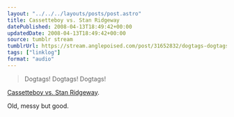 ```yaml
---
layout: "../../../layouts/posts/post.astro"
title: Cassetteboy vs. Stan Ridgeway
datePublished: 2008-04-13T18:49:42+00:00
updatedDate: 2008-04-13T18:49:42+00:00
source: tumblr stream
tumblrUrl: https://stream.anglepoised.com/post/31652832/dogtags-dogtags-dogtags-cassetteboy-vs-stan
tags: ["linklog"]
format: "audio"
---
```



<YouTube id="https://www.youtube.com/watch?v=-3FlckwJb6E" />

> Dogtags! Dogtags! Dogtags!

[Cassetteboy vs. Stan Ridgeway][1].

Old, messy but good.

[1]: https://www.youtube.com/watch?v=-3FlckwJb6E

